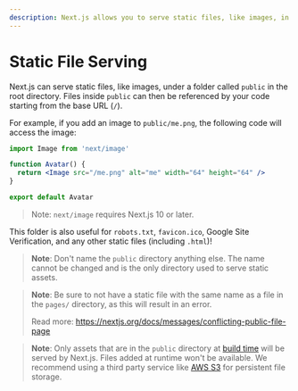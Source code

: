 ```yaml
---
description: Next.js allows you to serve static files, like images, in the public directory. You can learn how it works here.
---
```


# Static File Serving

Next.js can serve static files, like images, under a folder called `public` in the root directory. Files inside `public` can then be referenced by your code starting from the base URL (`/`).

For example, if you add an image to `public/me.png`, the following code will access the image:

```jsx
import Image from 'next/image'

function Avatar() {
  return <Image src="/me.png" alt="me" width="64" height="64" />
}

export default Avatar
```

> Note: `next/image` requires Next.js 10 or later.

This folder is also useful for `robots.txt`, `favicon.ico`, Google Site Verification, and any other static files (including `.html`)!

> **Note**: Don't name the `public` directory anything else. The name cannot be changed and is the only directory used to serve static assets.

> **Note**: Be sure to not have a static file with the same name as a file in the `pages/` directory, as this will result in an error.
>
> Read more: <https://nextjs.org/docs/messages/conflicting-public-file-page>

> **Note**: Only assets that are in the `public` directory at [build time](/docs/api-reference/cli.md#build) will be served by Next.js. Files added at runtime won't be available. We recommend using a third party service like [AWS S3](https://aws.amazon.com/s3/) for persistent file storage.

